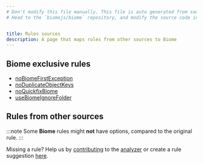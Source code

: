 ```yaml
---
# Don't modify this file manually. This file is auto generated from source, and you will lose your changes next time the website is built.
# Head to the `biomejs/biome` repository, and modify the source code in there.


title: Rules sources
description: A page that maps rules from other sources to Biome
---
```

    
## Biome exclusive rules
- [noBiomeFirstException](/linter/rules/no-biome-first-exception) 
- [noDuplicateObjectKeys](/linter/rules/no-duplicate-object-keys) 
- [noQuickfixBiome](/linter/rules/no-quickfix-biome) 
- [useBiomeIgnoreFolder](/linter/rules/use-biome-ignore-folder) 
## Rules from other sources
:::note
Some **Biome** rules might **not** have options, compared to the original rule.
:::

Missing a rule? Help us by [contributing](https://github.com/biomejs/biome/blob/main/CONTRIBUTING.md) to the [analyzer](https://github.com/biomejs/biome/blob/main/crates/biome_analyze/CONTRIBUTING.md) or create a rule suggestion [here](https://github.com/biomejs/biome/discussions/categories/rule-suggestion).
